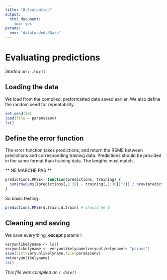 ```yaml
---
title: "8.Evaluation"
output: 
  html_document:
    toc: yes
params:
  env: "dataLoaded.RData"
---
```


# Evaluating predictions

*Started on `r date()`*


## Loading the data

We load from the compiled, preformatted data saved earlier.
We also define the random seed for repeatability.

```r
set.seed(56)
load(file = params$env)
ls() 
```

## Define the error function

The error function takes predictions, and return the RSME between predictions and corresponding training data. Predictions should be provided in the same format than training data. The lengths must match.

** NE MARCHE PAS **

```r
predictions.RMSE<- function(predictions, training) {
  sum(rowSums((predictions[,1:30] - training[,1:30])^2)) / nrow(predictions)
}
```

So basic testing :

```r
predictions.RMSE(d.train,d.train) # should be 0
```

## Cleaning and saving

We save everything, **except** params !

```r
veryunlikelyname <- ls()
veryunlikelyname <- veryunlikelyname[veryunlikelyname!= "params"]
save(list=veryunlikelyname,file=params$env)
rm(veryunlikelyname)
ls()
```


*This file was compiled on  `r date()`*

